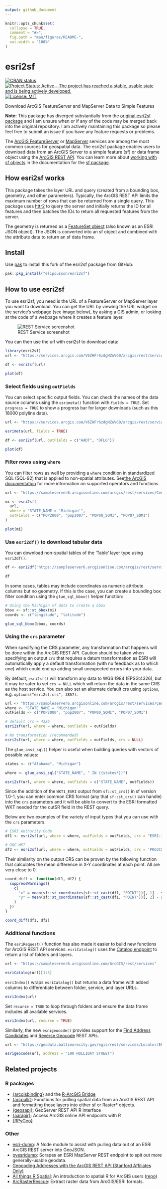 ```yaml
---
output: github_document
---
```


<!-- README.md is generated from README.Rmd. Please edit that file -->

```r
knitr::opts_chunk$set(
  collapse = TRUE,
  comment = "#>",
  fig.path = "man/figures/README-",
  out.width = "100%"
)
```

# esri2sf

<!-- badges: start -->

[![CRAN status](https://www.r-pkg.org/badges/version/esri2sf)](https://CRAN.R-project.org/package=esri2sf)
[![Project Status: Active -- The project has reached a stable, usable state and is being actively developed.](https://www.repostatus.org/badges/latest/active.svg)](https://www.repostatus.org/#active)
[![License: MIT](https://img.shields.io/badge/License-MIT-yellow.svg)](https://opensource.org/licenses/MIT)
<!-- badges: end -->

Download ArcGIS FeatureServer and MapServer Data to Simple Features

**Note:** This package has diverged substantially from the [original esri2sf package](https://github.com/yonghah/esri2sf/) and I am unsure when or if any of the code may be merged back into the original repository. I am actively maintaining this package so please feel free to submit an issue if you have any feature requests or problems.

The [ArcGIS FeatureServer](https://enterprise.arcgis.com/en/server/latest/publish-services/windows/what-is-a-feature-service-.htm) or [MapServer](https://enterprise.arcgis.com/en/server/latest/publish-services/windows/what-is-a-map-service.htm) services are among the most common sources for geospatial data. The esri2sf package enables users to download data from an ArcGIS Server to a simple feature (sf) or data frame object using the [ArcGIS REST API](https://developers.arcgis.com/rest/). You can learn more about [working with sf objects](https://r-spatial.github.io/sf/articles/sf1.html) in the documentation for the [sf package](https://r-spatial.github.io/sf/).

## How esri2sf works

This package takes the layer URL and query (created from a bounding box, geometry, and other parameters). Typically, the ArcGIS REST API limits the maximum number of rows that can be returned from a single query. This package uses [httr2](https://httr2.r-lib.org/) to query the server and initially returns the ID for all features and then batches the IDs to return all requested features from the server.

The geometry is returned as a [FeatureSet object](https://developers.arcgis.com/documentation/common-data-types/featureset-object.htm) (also known as an ESRI JSON object). The JSON is converted into an sf object and combined with the attribute data to return an sf data frame.

## Install

Use [pak](https://pak.r-lib.org/) to install this fork of the esri2sf package from GitHub:

``` r
pak::pkg_install("elipousson/esri2sf")
```

## How to use esri2sf

To use esri2sf, you need is the URL of a FeatureServer or MapServer layer you want to download. You can get the URL by viewing the URL widget on the service's webpage (see image below), by asking a GIS admin, or looking at the code of a webpage where it creates a feature layer.

![REST Service screenshot](inst/www/images/rest-service-ss.png)

You can then use the url with esri2sf to download data:

```r
library(esri2sf)
url <- "https://services.arcgis.com/V6ZHFr6zdgNZuVG0/arcgis/rest/services/Landscape_Trees/FeatureServer/0"

df <- esri2sf(url)

plot(df)
```

<!-- ![point plot](https://user-images.githubusercontent.com/3218468/29668766-544723a2-88af-11e7-8852-e8f7d21ffd5b.png) -->

### Select fields using `outFields`

You can select specific output fields. You can check the names of the data source columns using the `esrimeta()` function with `fields = TRUE`. Set `progress = TRUE` to show a progress bar for larger downloads (such as this 18000 polyline data).

```r
url <- "https://services.arcgis.com/V6ZHFr6zdgNZuVG0/arcgis/rest/services/Florida_Annual_Average_Daily_Traffic/FeatureServer/0"

esrimeta(url, fields = TRUE)

df <- esri2sf(url, outFields = c("AADT", "DFLG"))

plot(df)
```

<!-- ![line plot](https://user-images.githubusercontent.com/3218468/29668781-5dc1f4de-88af-11e7-8680-4d2ad648e04f.png) -->

### Filter rows using `where` 

You can filter rows as well by providing a `where` condition in standardized SQL (SQL-92) that is applied to non-spatial attributes. See[ the ArcGIS documentation](https://enterprise.arcgis.com/en/portal/latest/use/calculate-fields.htm#ESRI_SECTION1_28F344E2E80C410A98D443FF301DF989) for more information on supported operators and functions.

```r
url <- "https://sampleserver6.arcgisonline.com/arcgis/rest/services/Census/MapServer/2"

mi <- esri2sf(
  url,
  where = "STATE_NAME = 'Michigan'",
  outFields = c("POP2000", "pop2007", "POP00_SQMI", "POP07_SQMI")
)

plot(mi)
```

<!-- ![polygon plot](https://user-images.githubusercontent.com/3218468/29668791-63e66976-88af-11e7-9f6c-5d95bac4a69e.png) -->

### Use `esri2df()` to download tabular data

You can download non-spatial tables of the 'Table' layer type using `esri2df()`.

```r
df <- esri2df("https://sampleserver6.arcgisonline.com/arcgis/rest/services/SF311/MapServer/1", where = "category = 'VEHICLE THEFT'")

df
```

In some cases, tables may include coordinates as numeric attribute columns but no geometry. If this is the case, you can create a bounding box filter condition using the `glue_sql_bbox()` helper function:

```r
# Using the Michigan sf data to create a bbox
bbox <- sf::st_bbox(mi)
coords <- c("longitude", "latitude")

glue_sql_bbox(bbox, coords)
```

### Using the `crs` parameter

When specifying the CRS parameter, any transformation that happens will be done within the ArcGIS REST API. Caution should be taken when specifying an output `crs` that requires a datum transformation as ESRI will automatically apply a default transformation (with no feedback as to which one) which could end up adding small unexpected errors into your data.

By default, `esri2sf()` will transform any data to WGS 1984 (EPSG:4326), but it may be safer to set `crs = NULL` which will return the data in the same CRS as the host service. You can also set an alternate default crs using `options`, e.g. `options("esri2sf.crs", 3857)`.

```r
url <- "https://sampleserver6.arcgisonline.com/arcgis/rest/services/Census/MapServer/2"
where <- "STATE_NAME = 'Michigan'"
outFields <- c("POP2000", "pop2007", "POP00_SQMI", "POP07_SQMI")

# default crs = 4326
esri2sf(url, where = where, outFields = outFields)

# No transformation (recommended)
esri2sf(url, where = where, outFields = outFields, crs = NULL)
```

The `glue_ansi_sql()` helper is useful when building queries with vectors of possible values:

```r
states <- c("Alabama", "Michigan")

where <- glue_ansi_sql("STATE_NAME", " IN ({states*})")

esri2sf(url, where = where, outFields = c("STATE_NAME", outFields))
```

Since the addition of the `WKT1_ESRI` output from `sf::st_crs()` in sf version 1.0-1, you can enter common CRS format (any that `sf::st_crs()` can handle) into the `crs` parameters and it will be able to convert to the ESRI formatted WKT needed for the outSR field in the REST query.

Below are two examples of the variety of input types that you can use with the `crs` parameters.

```r
# ESRI Authority Code
df1 <- esri2sf(url, where = where, outFields = outFields, crs = "ESRI:102690")

# OGC WKT
df2 <- esri2sf(url, where = where, outFields = outFields, crs = 'PROJCS["NAD_1983_StatePlane_Michigan_South_FIPS_2113_Feet",GEOGCS["GCS_North_American_1983",DATUM["North_American_Datum_1983",SPHEROID["GRS_1980",6378137,298.257222101]],PRIMEM["Greenwich",0],UNIT["Degree",0.017453292519943295]],PROJECTION["Lambert_Conformal_Conic_2SP"],PARAMETER["False_Easting",13123333.33333333],PARAMETER["False_Northing",0],PARAMETER["Central_Meridian",-84.36666666666666],PARAMETER["Standard_Parallel_1",42.1],PARAMETER["Standard_Parallel_2",43.66666666666666],PARAMETER["Latitude_Of_Origin",41.5],UNIT["Foot_US",0.30480060960121924],AUTHORITY["EPSG","102690"]]')
```

Their similarity on the output CRS can be proven by the following function that calculates the mean difference in X-Y coordinates at each point. All are very close to 0.

```r
coord_diff <- function(df1, df2) {
  suppressWarnings({
    c(
      "x" = mean(sf::st_coordinates(sf::st_cast(df1, "POINT"))[, 1] - sf::st_coordinates(sf::st_cast(df2, "POINT"))[, 1]),
      "y" = mean(sf::st_coordinates(sf::st_cast(df1, "POINT"))[, 2] - sf::st_coordinates(sf::st_cast(df2, "POINT"))[, 2])
    )
  })
}

coord_diff(df1, df2)
```

### Additional functions

The `esriRequest()` function has also made it easier to build new functions for ArcGIS REST API services. `esriCatalog()` uses the [Catalog endpoint](https://developers.arcgis.com/rest/services-reference/enterprise/catalog.htm) to return a list of folders and layers.

```r
url <- "https://sampleserver6.arcgisonline.com/ArcGIS/rest/services"

esriCatalog(url)[1:5]
```

`esriIndex()` wraps `esriCatalog()` but returns a data frame with added columns to differentiate between folder, service, and layer URLs.

```r
esriIndex(url)
```

Set `recurse = TRUE` to loop through folders and ensure the data frame includes all available services.

```r
esriIndex(url, recurse = TRUE)
```

Similarly, the new `esrigeocode()` provides support for the [Find Address Candidates](https://developers.arcgis.com/rest/services-reference/enterprise/find-address-candidates.htm) and [Reverse Geocode](https://developers.arcgis.com/rest/services-reference/enterprise/reverse-geocode.htm) REST APIs.

```r
url <- "https://geodata.baltimorecity.gov/egis/rest/services/Locator/EGISCompositeLocator/GeocodeServer"

esrigeocode(url, address = "100 HOLLIDAY STREET")
```

## Related projects

### R packages

- [{arcgisbinding}](https://github.com/R-ArcGIS/r-bridge) and the [R-ArcGIS Bridge](https://www.esri.com/en-us/arcgis/products/r-arcgis-bridge/overview)
- [{arcpullr}](https://github.com/pfrater/arcpullr/): Functions for pulling spatial data from an ArcGIS REST API and formatting those layers into either sf or Raster* objects.
- [{geosapi}](https://github.com/eblondel/geosapi): GeoServer REST API R Interface
- [{aarapir}](https://github.com/mps9506/aarapir): Access ArcGIS online API endpoints with R
- [{RPyGeo}](https://github.com/r-spatial/RPyGeo)

### Other

- [esri-dump](https://github.com/openaddresses/esri-dump): A Node module to assist with pulling data out of an ESRI ArcGIS REST server into GeoJSON.
- [pyesridump](https://github.com/openaddresses/pyesridump): Scrapes an ESRI MapServer REST endpoint to spit out more generally-usable geodata.
- [Geocoding Addresses with the ArcGIS REST API (Stanford Affiliates Only)](https://github.com/cengel/ArcGIS_geocoding)
- [All things R Spatial](https://arc2r.github.io/book/): An introduction to spatial R for ArcGIS users ([repo](https://github.com/arc2r/book))
- [ArcRasterRescue](https://github.com/r-barnes/ArcRasterRescue): Extract raster data from ArcGIS/ESRI formats.
